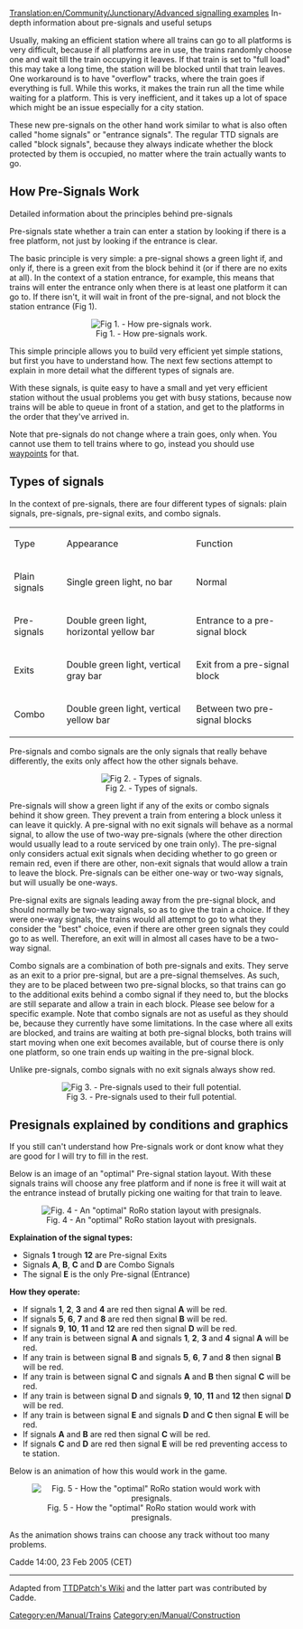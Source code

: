 [[Translation:en/Community/Junctionary/Advanced signalling examples]]
In-depth information about pre-signals and useful setups

Usually, making an efficient station where all trains can go to all platforms is very difficult, because if all platforms are in use, the trains randomly choose one and wait till the train occupying it leaves. If that train is set to "full load" this may take a long time, the station will be blocked until that train leaves. One workaround is to have "overflow" tracks, where the train goes if everything is full. While this works, it makes the train run all the time while waiting for a platform. This is very inefficient, and it takes up a lot of space which might be an issue especially for a city station.

These new pre-signals on the other hand work similar to what is also often called "home signals" or "entrance signals". The regular TTD signals are called "block signals", because they always indicate whether the block protected by them is occupied, no matter where the train actually wants to go.


==How Pre-Signals Work==
Detailed information about the principles behind pre-signals 
 
Pre-signals state whether a train can enter a station by looking if there is a free platform, not just by looking if the entrance is clear. 
 
The basic principle is very simple: a pre-signal shows a green light if, and only if, there is a green exit from the block behind it (or if there are no exits at all). In the context of a station entrance, for example, this means that trains will enter the entrance only when there is at least one platform it can go to. If there isn't, it will wait in front of the pre-signal, and not block the station entrance (Fig 1). 


<center>[[File:en/Presig1.png|center|frame|Fig 1. - How pre-signals work.]]</center>


This simple principle allows you to build very efficient yet simple stations, but first you have to understand how. The next few sections attempt to explain in more detail what the different types of signals are. 
 
With these signals, is quite easy to have a small and yet very efficient station without the usual problems you get with busy stations, because now trains will be able to queue in front of a station, and get to the platforms in the order that they've arrived in. 
 
Note that pre-signals do not change where a train goes, only when. You cannot use them to tell trains where to go, instead you should use [[en/Manual/Waypoints|waypoints]] for that. 
 
==Types of signals==
 
In the context of pre-signals, there are four different types of signals: plain signals, pre-signals, pre-signal exits, and combo signals. 
 

{|
|Type
|Appearance
|Function
|-
|Plain signals
|Single green light, no bar
|Normal
|-
|Pre-signals
|Double green light, horizontal yellow bar
|Entrance to a pre-signal block
|-
|Exits
|Double green light, vertical gray bar
|Exit from a pre-signal block
|-
|Combo
|Double green light, vertical yellow bar
|Between two pre-signal blocks
|}

 
Pre-signals and combo signals are the only signals that really behave differently, the exits only affect how the other signals behave. 


<center>[[File:en/Presig2.png|center|frame|Fig 2. - Types of signals.]]</center>


Pre-signals will show a green light if any of the exits or combo signals behind it show green. They prevent a train from entering a block unless it can leave it quickly. A pre-signal with no exit signals will behave as a normal signal, to allow the use of two-way pre-signals (where the other direction would usually lead to a route serviced by one train only). The pre-signal only considers actual exit signals when deciding whether to go green or remain red, even if there are other, non-exit signals that would allow a train to leave the block. Pre-signals can be either one-way or two-way signals, but will usually be one-ways. 
 
Pre-signal exits are signals leading away from the pre-signal block, and should normally be two-way signals, so as to give the train a choice. If they were one-way signals, the trains would all attempt to go to what they consider the "best" choice, even if there are other green signals they could go to as well. Therefore, an exit will in almost all cases have to be a two-way signal. 
 
Combo signals are a combination of both pre-signals and exits. They serve as an exit to a prior pre-signal, but are a pre-signal themselves. As such, they are to be placed between two pre-signal blocks, so that trains can go to the additional exits behind a combo signal if they need to, but the blocks are still separate and allow a train in each block. Please see below for a specific example. Note that combo signals are not as useful as they should be, because they currently have some limitations. In the case where all exits are blocked, and trains are waiting at both pre-signal blocks, both trains will start moving when one exit becomes available, but of course there is only one platform, so one train ends up waiting in the pre-signal block. 
 
Unlike pre-signals, combo signals with no exit signals always show red. 
 

<center>[[File:en/Community/Junctionary/Presig3.png|center|frame|Fig 3. - Pre-signals used to their full potential.]]</center>

==Presignals explained by conditions and graphics==


If you still can't understand how Pre-signals work or dont know what they are good for I will try to fill in the rest.


Below is an image of an "optimal" Pre-signal station layout.
With these signals trains will choose any free platform and if none is free it will wait at the entrance instead of brutally picking one waiting for that train to leave.


<center>[[File:en/Community/Junctionary/Station presigs explained more.png|center|frame|Fig. 4 - An "optimal" RoRo station layout with presignals.]]</center>


'''Explaination of the signal types:'''
* Signals '''1''' trough '''12''' are Pre-signal Exits
* Signals '''A''', '''B''', '''C''' and '''D''' are Combo Signals
* The signal '''E''' is the only Pre-signal  (Entrance)


'''How they operate:'''
* If signals '''1''', '''2''', '''3''' and '''4''' are red then signal '''A''' will be red.
* If signals '''5''', '''6''', '''7''' and '''8''' are red then signal '''B''' will be red.
* If signals '''9''', '''10''', '''11''' and '''12''' are red then signal '''D''' will be red.
* If any train is between signal '''A''' and signals '''1''', '''2''', '''3''' and '''4''' signal '''A''' will be red.
* If any train is between signal '''B''' and signals '''5''', '''6''', '''7''' and '''8''' then signal '''B''' will be red.
* If any train is between signal '''C''' and signals '''A''' and '''B''' then signal '''C''' will be red.
* If any train is between signal '''D''' and signals '''9''', '''10''', '''11''' and '''12''' then signal '''D''' will be red.
* If any train is between signal '''E''' and signals '''D''' and '''C''' then signal '''E''' will be red.
* If signals '''A''' and '''B''' are red then signal '''C''' will be red.
* If signals '''C''' and '''D''' are red then signal '''E''' will be red preventing access to te station.


Below is an animation of how this would work in the game.


<center>[[File:en/Community/Junctionary/Presigs.gif|center|frame|Fig. 5 - How the "optimal" RoRo station would work with presignals.]]</center>


As the animation shows trains can choose any track without too many problems.


Cadde 14:00, 23 Feb 2005 (CET)

----


Adapted from [http://wiki.ttdpatch.net/tiki-index.php?page=HowPresignalsWork TTDPatch's Wiki] and the latter part was contributed by  Cadde.

[[Category:en/Manual/Trains]]
[[Category:en/Manual/Construction]]